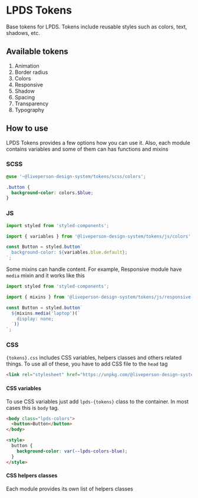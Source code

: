 
<Meta title="Tokens/Intro" />

# LPDS Tokens

Base tokens for LPDS.
Tokens include reusable styles such as colors, text, shadows, etc.

## Available tokens

1. Animation
1. Border radius
1. Colors
1. Responsive
1. Shadow
1. Spacing
1. Transparency
1. Typography

## How to use

LPDS Tokens provides a few options how you can use it.
Also, each module contains variables and some of them can has functions and mixins

### SCSS

```scss
@use '~@liveperson-design-system/tokens/scss/colors';

.button {
  background-color: colors.$blue;
}
```

### JS

```js
import styled from 'styled-components';

import { variables } from '@liveperson-design-system/tokens/js/colors';

const Button = styled.button`
  background-color: ${variables.blue.default};
`;
```

Some mixins can handle content. For example, Responsive module have `media` mixin and it works like this

```js
import styled from 'styled-components';

import { mixins } from '@liveperson-design-system/tokens/js/responsive';

const Button = styled.button`
  ${mixins.media('laptop')(`
    display: none;
  `)}
`;
```

### CSS

`{tokens}.css` includes CSS variables, helpers classes and others related things.
To use all of these, you have to add CSS file to the `head` tag

```html
<link rel="stylesheet" href="https://unpkg.com/@liveperson-design-system/tokens/css/colors.css">
```

#### CSS variables

To use CSS variables just add `lpds-{tokens}` class to the container. In most cases this is `body` tag.

```html
<body class="lpds-colors">
  <button>Button</button>
</body>

<style>
  button {
    background-color: var(--lpds-colors-blue);
  }
</style>
```

#### CSS helpers classes

Each module provides its own list of helpers classes
